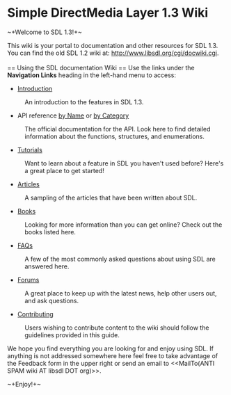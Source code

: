 <!-- # Please edit system and help pages ONLY in the master wiki! -->
<!-- # For more information, please see MoinMoin:MoinDev/Translation. -->
<!-- #master-page:FrontPage -->
<!-- format wiki -->
<!-- language en -->
<!-- pragma section-numbers off -->
<!-- acl All:read -->
= Simple DirectMedia Layer 1.3 Wiki =

~+Welcome to SDL 1.3!+~

This wiki is your portal to documentation and other resources for SDL 1.3.
<br/>
You can find the old SDL 1.2 wiki at: http://www.libsdl.org/cgi/docwiki.cgi.
<br/>
<br/>
== Using the SDL documentation Wiki ==
Use the links under the '''Navigation Links''' heading in the left-hand menu to access:

* [[Introduction]]
: An introduction to the features in SDL 1.3.
* API reference [[CategoryAPI|by Name]] or [[APIByCategory|by Category]]
: The official documentation for the API.  Look here to find detailed information about the functions, structures, and enumerations.
* [[Tutorials]]
: Want to learn about a feature in SDL you haven't used before?  Here's a great place to get started!
* [[Articles]]
: A sampling of the articles that have been written about SDL.
* [[Books]]
: Looking for more information than you can get online?  Check out the books listed here.
* [[FAQs]]
: A few of the most commonly asked questions about using SDL are answered here.
* [http://forums.libsdl.org/ Forums]
: A great place to keep up with the latest news, help other users out, and ask questions.
* [[Contributing]]
: Users wishing to contribute content to the wiki should follow the guidelines provided in this guide.

We hope you find everything you are looking for and enjoy using SDL.  If anything is not addressed somewhere here feel free to take advantage of the Feedback form in the upper right or send an email to <<MailTo(ANTI SPAM wiki AT libsdl DOT org)>>.

~+Enjoy!+~

